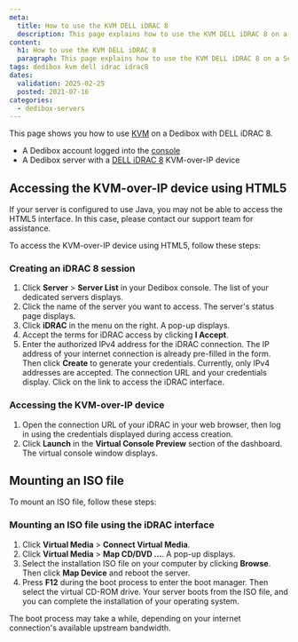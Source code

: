 ```yaml
---
meta:
  title: How to use the KVM DELL iDRAC 8
  description: This page explains how to use the KVM DELL iDRAC 8 on a Scaleway Dedibox
content:
  h1: How to use the KVM DELL iDRAC 8
  paragraph: This page explains how to use the KVM DELL iDRAC 8 on a Scaleway Dedibox
tags: dedibox kvm dell idrac idrac8 
dates:
  validation: 2025-02-25
  posted: 2021-07-16
categories:
  - dedibox-servers
---
```



This page shows you how to use [KVM](/dedibox-kvm-over-ip/concepts/#kvm-over-ip) on a Dedibox with DELL iDRAC 8.

<Requirements />

- A Dedibox account logged into the [console](https://console.online.net)
- A Dedibox server with a [DELL iDRAC 8](https://www.dell.com/support/manuals/en-us/idrac8-with-lc-v2.05.05.05/idrac8_2.05.05.05_ug/overview) KVM-over-IP device


## Accessing the KVM-over-IP device using HTML5

<Message type="note">
  If your server is configured to use Java, you may not be able to access the HTML5 interface. In this case, please contact our support team for assistance.
</Message>

To access the KVM-over-IP device using HTML5, follow these steps:

### Creating an iDRAC 8 session

1. Click **Server** > **Server List** in your Dedibox console. The list of your dedicated servers displays.
2. Click the name of the server you want to access. The server's status page displays.
3. Click **iDRAC** in the menu on the right. A pop-up displays.
    <Lightbox image={image} alt="" />
4. Accept the terms for iDRAC access by clicking **I Accept**.
5. Enter the authorized IPv4 address for the iDRAC connection. The IP address of your internet connection is already pre-filled in the form. Then click **Create** to generate your credentials.
    <Message type="note">
      Currently, only IPv4 addresses are accepted.
    </Message>
The connection URL and your credentials display. Click on the link to access the iDRAC interface.

### Accessing the KVM-over-IP device

1. Open the connection URL of your iDRAC in your web browser, then log in using the credentials displayed during access creation.
2. Click **Launch** in the **Virtual Console Preview** section of the dashboard. The virtual console window displays.
    <Lightbox image={image2} alt="" />

## Mounting an ISO file

To mount an ISO file, follow these steps:

### Mounting an ISO file using the iDRAC interface

1. Click **Virtual Media** > **Connect Virtual Media**.
    <Lightbox image={image3} alt="" />
2. Click **Virtual Media** > **Map CD/DVD ...**. A pop-up displays.
    <Lightbox image={image4} alt="" />
3. Select the installation ISO file on your computer by clicking **Browse**. Then click **Map Device** and reboot the server.
    <Lightbox image={image5} alt="" />
4. Press **F12** during the boot process to enter the boot manager. Then select the virtual CD-ROM drive.
    Your server boots from the ISO file, and you can complete the installation of your operating system.
  <Message type="note">
    The boot process may take a while, depending on your internet connection's available upstream bandwidth.
  </Message>
